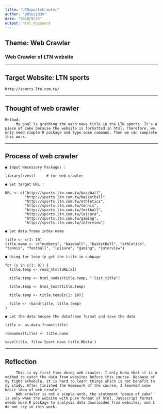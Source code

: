 ```yaml
---
title: "LTNsportsCrawler"
author: "B05611038"
date: "2018/9/23"
output: html_document
---
```


## Theme: Web Crawler

### Web Crawler of LTN website

---

## Target Website: LTN sports

```
http://sports.ltn.com.tw/
```
---

## Thought of web crawler
```
Method:
     My goal is grabbing the each news title in the LTN sports. It's a piece of cake because the website is formatted in html. Therefore, we only need simple R package and type some command. Then we can complete this work.
```

---

## Process of web crawler
```
● Input Necessary Packages : 
```
```package_import
library(rvest)     # for web crawler
```
```
● Set target URL : 
```
```set_url
URL <- c("http://sports.ltn.com.tw/baseball",
         "http://sports.ltn.com.tw/basketball",
         "http://sports.ltn.com.tw/athletics",
         "http://sports.ltn.com.tw/tennis",
         "http://sports.ltn.com.tw/football",
         "http://sports.ltn.com.tw/leisure",
         "http://sports.ltn.com.tw/gaming",
         "http://sports.ltn.com.tw/interview")
```
```
● Set data.frame index name
```
```set_title_name
title <- c(1: 10)
title.name <- c("numbers", "baseball", "basketball", "athletics", "tennis", "football", "leisure", "gaming", "interview")
```
```
● Using for loop to get the title in subpage
```
```for_loop
for (x in c(1: 8)) {
  title.temp <- read_html(URL[x])

  title.temp <- html_nodes(title.temp, ".list_title")

  title.temp <- html_text(title.temp)

  title.temp <- title.temp[c(1: 10)]

  title <- rbind(title, title.temp)
}
```
```
● Let the data become the dataframe format and save the data
```
```dataframe
title <- as.data.frame(title)

rownames(title) <- title.name

save(title, file='Sport_news_title.RData')
```
---

## Reflection
```
     This is my first time doing web crawler. I only knew that it is a method to catch the data from websites before this course. Because of my tight schedule, it is hard to learn things which is not benefit to my study. After finished the homework of the course, I learned some basic idea of web crawler.
     Web crawler is not a simple work, the statement "peace of cake" is only when the website with pure format of html. Javascript format needs more R package to analysis data downloaded from websites, and I do not try in this work.
```